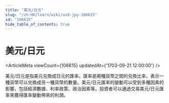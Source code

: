 ```yaml
---
title: "美元/日元"
slug: "/zh-HK/learn/wiki/usd-jpy-106615"
id: "106615"
hide_table_of_contents: true
---
```



# 美元/日元

<ArticleMeta viewCount={106615} updatedAt={'1703-09-21 12:00:00'} />

美元/日元是指美元兑換成日元的匯率。匯率是兩種貨幣之間的兑換比率，表示一種貨幣可以兑換成另一種貨幣的數量。美元/日元匯率的變動可以受到多種因素的影響，包括經濟數據、利率政策、政治因素等。投資者可以通過交易美元/日元匯率來獲得匯率變動帶來的利潤。
